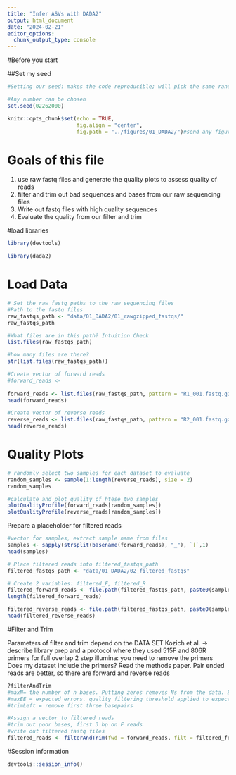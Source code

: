 ```yaml
---
title: "Infer ASVs with DADA2"
output: html_document
date: "2024-02-21"
editor_options: 
  chunk_output_type: console
---
```

#Before you start

##Set my seed
```r
#Setting our seed: makes the code reproducible; will pick the same random samples (the ones we used to generate the quality plots)

#Any number can be chosen 
set.seed(02262000)
```

```r
knitr::opts_chunk$set(echo = TRUE, 
                      fig.align = "center",
                      fig.path = "../figures/01_DADA2/")#send any figure output to this folder
```


# Goals of this file

1. use raw fastq files and generate the quality plots to assess quality of reads
2. filter and trim out bad sequences and bases from our raw sequencing files
3. Write out fastq files with high quality sequences
4. Evaluate the quality from our filter and trim

#load libraries
```r

library(devtools)

library(dada2)
```

# Load Data
```r
# Set the raw fastq paths to the raw sequencing files
#Path to the fastq files
raw_fastqs_path <- "data/01_DADA2/01_rawgzipped_fastqs/"
raw_fastqs_path

#What files are in this path? Intuition Check
list.files(raw_fastqs_path)

#how many files are there?
str(list.files(raw_fastqs_path))

#Create vector of forward reads
#forward_reads <- 
  
forward_reads <- list.files(raw_fastqs_path, pattern = "R1_001.fastq.gz", full.names = TRUE)
head(forward_reads)

#Create vector of reverse reads
reverse_reads <- list.files(raw_fastqs_path, pattern = "R2_001.fastq.gz", full.names = TRUE)
head(reverse_reads)

```

# Quality Plots
```r
# randomly select two samples for each dataset to evaluate
random_samples <- sample(1:length(reverse_reads), size = 2)
random_samples

#calculate and plot quality of htese two samples
plotQualityProfile(forward_reads[random_samples])
plotQualityProfile(reverse_reads[random_samples])
```

Prepare a placeholder for filtered reads
```r
#vector for samples, extract sample name from files
samples <- sapply(strsplit(basename(forward_reads), "_"), `[`,1)
head(samples)

# Place filtered reads into filtered_fastqs_path
filtered_fastqs_path <- "data/01_DADA2/02_filtered_fastqs"

# Create 2 variables: filtered_F, filtered_R
filtered_forward_reads <- file.path(filtered_fastqs_path, paste0(samples, "_R1_filtered.fastq.gz"))
length(filtered_forward_reads)

filtered_reverse_reads <- file.path(filtered_fastqs_path, paste0(samples, "_R2_filtered.fastq.gz"))
head(filtered_reverse_reads)
```



#Filter and Trim

Parameters of filter and trim depend on the DATA SET
Kozich et al. -> describe library prep and a protocol where they used 515F and 806R primers for full overlap
2 step illumina: you need to remove the primers
Does my dataset include the primers? Read the methods paper. 
Pair ended reads are better, so there are forward and reverse reads
```r
?filterAndTrim
#maxN= the number of n bases. Putting zeros removes Ns from the data. Every base matters.
#maxEE = expected errors. quality filtering threshold applied to expected errors. here, if there are less than 2 errors, its okay. However, more than two would result in the data being discarded. First value is for the forward read, the second is for the reverse read.
#trimLeft = remove first three basepairs 

#Assign a vector to filtered reads
#trim out poor bases, first 3 bp on F reads
#write out filtered fastq files
filtered_reads <- filterAndTrim(fwd = forward_reads, filt = filtered_forward_reads, rev = reverse_reads, filt.rev = filtered_reverse_reads, maxN = 0, maxEE = c(2,2), trimLeft= 3, truncQ = 2, rm.phix = TRUE, compress = TRUE, multithread = TRUE)


```

#Session information
```r
devtools::session_info()


```

